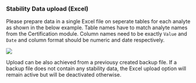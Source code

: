 ### Stability Data upload (Excel)

Please prepare data in a single Excel file on seperate tables for each analyte as shown in the below example. Table names have to match analyte names from the Certification module. Column names need to be exactly `Value` and `Date` and column format should be numeric and date respectively.

![](Import_sData_FixedFormat.png)

Upload can be also achieved from a previousy created backup file. If a backup file does not contain any stability data, the Excel upload option will remain active but will be deactivated otherwise.